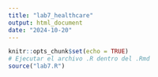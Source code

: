 ```yaml
---
title: "lab7_healthcare"
output: html_document
date: "2024-10-20"
---
```


```r
knitr::opts_chunk$set(echo = TRUE)
# Ejecutar el archivo .R dentro del .Rmd
source("lab7.R")
```






